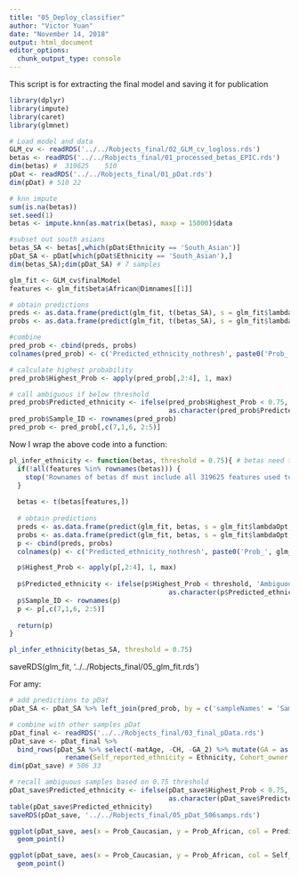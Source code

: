 ```yaml
---
title: "05_Deploy_classifier"
author: "Victor Yuan"
date: "November 14, 2018"
output: html_document
editor_options: 
  chunk_output_type: console
---
```


This script is for extracting the final model and saving it for publication

```r
library(dplyr)
library(impute)
library(caret)
library(glmnet)

# Load model and data
GLM_cv <- readRDS('../../Robjects_final/02_GLM_cv_logloss.rds')
betas <- readRDS('../../Robjects_final/01_processed_betas_EPIC.rds') 
dim(betas) #  319625    510
pDat <- readRDS('../../Robjects_final/01_pDat.rds')
dim(pDat) # 510 22

# knn impute
sum(is.na(betas))
set.seed(1)
betas <- impute.knn(as.matrix(betas), maxp = 15000)$data

#subset out south asians
betas_SA <- betas[,which(pDat$Ethnicity == 'South_Asian')]
pDat_SA <- pDat[which(pDat$Ethnicity == 'South_Asian'),]
dim(betas_SA);dim(pDat_SA) # 7 samples

glm_fit <- GLM_cv$finalModel
features <- glm_fit$beta$African@Dimnames[[1]]

# obtain predictions
preds <- as.data.frame(predict(glm_fit, t(betas_SA), s = glm_fit$lambdaOpt, type = 'class'))
probs <- as.data.frame(predict(glm_fit, t(betas_SA), s = glm_fit$lambdaOpt, type = 'response'))

#combine
pred_prob <- cbind(preds, probs)
colnames(pred_prob) <- c('Predicted_ethnicity_nothresh', paste0('Prob_', glm_fit$classnames))

# calculate highest probability
pred_prob$Highest_Prob <- apply(pred_prob[,2:4], 1, max)

# call ambiguous if below threshold
pred_prob$Predicted_ethnicity <- ifelse(pred_prob$Highest_Prob < 0.75, 'Ambiguous', 
                                        as.character(pred_prob$Predicted_ethnicity_nothresh))
pred_prob$Sample_ID <- rownames(pred_prob)
pred_prob <- pred_prob[,c(7,1,6, 2:5)]
```

Now I wrap the above code into a function:

```r
pl_infer_ethnicity <- function(betas, threshold = 0.75){ # betas need to be in the form of samples in columns
  if(!all(features %in% rownames(betas))) {
    stop('Rownames of betas df must include all 319625 features used to fit classifier.')
  }
  
  betas <- t(betas[features,])
  
  # obtain predictions
  preds <- as.data.frame(predict(glm_fit, betas, s = glm_fit$lambdaOpt, type = 'class'))
  probs <- as.data.frame(predict(glm_fit, betas, s = glm_fit$lambdaOpt, type = 'response'))
  p <- cbind(preds, probs)
  colnames(p) <- c('Predicted_ethnicity_nothresh', paste0('Prob_', glm_fit$classnames))

  p$Highest_Prob <- apply(p[,2:4], 1, max)
  
  p$Predicted_ethnicity <- ifelse(p$Highest_Prob < threshold, 'Ambiguous', 
                                        as.character(p$Predicted_ethnicity_nothresh))
  p$Sample_ID <- rownames(p)
  p <- p[,c(7,1,6, 2:5)]
  
  return(p)
}

pl_infer_ethnicity(betas_SA, threshold = 0.75)
```

saveRDS(glm_fit, '../../Robjects_final/05_glm_fit.rds')

For amy:

```r
# add predictions to pDat
pDat_SA <- pDat_SA %>% left_join(pred_prob, by = c('sampleNames' = 'Sample_ID'))

# combine with other samples pDat
pDat_final <- readRDS('../../Robjects_final/03_final_pData.rds')
pDat_save <- pDat_final %>% 
  bind_rows(pDat_SA %>% select(-matAge, -CH, -GA_2) %>% mutate(GA = as.numeric(GA)) %>%
              rename(Self_reported_ethnicity = Ethnicity, Cohort_owner = Dataset))
dim(pDat_save) # 506 33

# recall ambiguous samples based on 0.75 threshold
pDat_save$Predicted_ethnicity <- ifelse(pDat_save$Highest_Prob < 0.75, 'Ambiguous', 
                                        as.character(pDat_save$Predicted_ethnicity))
table(pDat_save$Predicted_ethnicity)
saveRDS(pDat_save, '../../Robjects_final/05_pDat_506samps.rds')

ggplot(pDat_save, aes(x = Prob_Caucasian, y = Prob_African, col = Predicted_ethnicity)) +
  geom_point()

ggplot(pDat_save, aes(x = Prob_Caucasian, y = Prob_African, col = Self_reported_ethnicity)) +
  geom_point()
```

